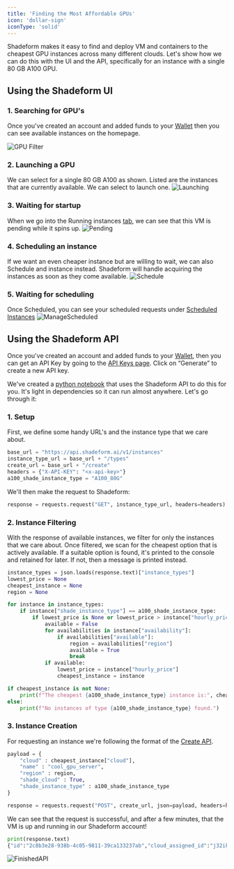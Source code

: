 ```yaml
---
title: 'Finding the Most Affordable GPUs'
icon: 'dollar-sign'
iconType: 'solid'
---
```

Shadeform makes it easy to find and deploy VM and containers to the cheapest GPU instances across many different clouds. Let's show how we can do this with the UI and the API, specifically for an instance with a single 80 GB A100 GPU.


## Using the Shadeform UI

### 1. Searching for GPU's
Once you've created an account and added funds to your [Wallet](https://platform.shadeform.ai/settings/billing) then you can see available instances on the homepage. 

![GPU Filter](images/1x80GBA100.png)

### 2. Launching a GPU
We can select for a single 80 GB A100 as shown. Listed are the instances that are currently available. We can select to launch one.
![Launching](images/launchgpu.png)
### 3. Waiting for startup
When we go into the Running instances [tab](https://platform.shadeform.ai/running), we can see that this VM is pending while it spins up.
![Pending](images/pending.png)
### 4. Scheduling an instance
If we want an even cheaper instance but are willing to wait, we can also Schedule and instance instead. Shadeform will handle acquiring the instances as soon as they come available.
![Schedule](images/schedule.png)


### 5. Waiting for scheduling
Once Scheduled, you can see your scheduled requests under [Scheduled Instances](https://platform.shadeform.ai/reserve)
![ManageScheduled](images/managescheduled.png)
 
## Using the Shadeform API
Once you've created an account and added funds to your [Wallet](https://platform.shadeform.ai/settings/billing), then you can get an API Key by going to the [API Keys page](https://platform.shadeform.ai/settings/api). Click on “Generate” to create a new API key.

We've created a [python notebook](https://github.com/shadeform/examples/blob/first-example/find_and_use_gpus.ipynb) that uses the Shadeform API to do this for you. It's light in dependencies so it can run almost anywhere. Let's go through it:

### 1. Setup
First, we define some handy URL's and the instance type that we care about. 

```python
base_url = "https://api.shadeform.ai/v1/instances"
instance_type_url = base_url + "/types"
create_url = base_url + "/create"
headers = {"X-API-KEY": "<x-api-key>"}
a100_shade_instance_type = "A100_80G"
```

We'll then make the request to Shadeform:
```python
response = requests.request("GET", instance_type_url, headers=headers)
```

### 2. Instance Filtering
With the response of available instances, we filter for only the instances that we care about. Once filtered, we scan for the cheapest option that is actively available.
If a suitable option is found, it's printed to the console and retained for later.
If not, then a message is printed instead.

```python
instance_types = json.loads(response.text)["instance_types"]
lowest_price = None
cheapest_instance = None
region = None

for instance in instance_types:
    if instance["shade_instance_type"] == a100_shade_instance_type:
        if lowest_price is None or lowest_price > instance["hourly_price"]:
            available = False
            for availabilities in instance["availability"]:
                if availabilities["available"]:
                    region = availabilities["region"]
                    available = True
                    break
            if available:
                lowest_price = instance["hourly_price"]
                cheapest_instance = instance

if cheapest_instance is not None:
    print(f"The cheapest {a100_shade_instance_type} instance is:", cheapest_instance)
else:
    print(f"No instances of type {a100_shade_instance_type} found.")
```

### 3. Instance Creation
For requesting an instance we're following the format of the [Create API](https://docs.shadeform.ai/api-reference/endpoint/instancescreate).

```python
payload = {
    "cloud" : cheapest_instance["cloud"],
    "name" : "cool_gpu_server",
    "region" : region,
    "shade_cloud" : True,
    "shade_instance_type" : a100_shade_instance_type
}

response = requests.request("POST", create_url, json=payload, headers=headers)
```

We can see that the request is successful, and after a few minutes, that the VM is up and running in our Shadeform account! 

```python
print(response.text)
{"id":"2c8b3e28-938b-4c05-9811-39ca133237ab","cloud_assigned_id":"j32ikd07ax87mr"}
```
![FinishedAPI](images/finishedapi.png)
